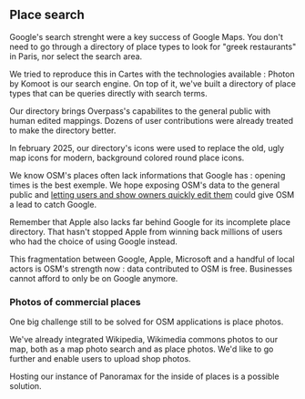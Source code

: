 ## Place search

Google's search strenght were a key success of Google Maps. You don't need to go through a directory of place types to look for "greek restaurants" in Paris, nor select the search area.

We tried to reproduce this in Cartes with the technologies available : Photon by Komoot is our search engine. On top of it, we've built a directory of place types that can be queries directly with search terms.

Our directory brings Overpass's capabilites to the general public with human edited mappings. Dozens of user contributions were already treated to make the directory better.

In february 2025, our directory's icons were used to replace the old, ugly map icons for modern, background colored round place icons.

We know OSM's places often lack informations that Google has : opening times is the best exemple. We hope exposing OSM's data to the general public and [letting users and show owners quickly edit them](/roadmap#contribution) could give OSM a lead to catch Google.

Remember that Apple also lacks far behind Google for its incomplete place directory. That hasn't stopped Apple from winning back millions of users who had the choice of using Google instead.

This fragmentation between Google, Apple, Microsoft and a handful of local actors is OSM's strength now : data contributed to OSM is free. Businesses cannot afford to only be on Google anymore.

### Photos of commercial places

One big challenge still to be solved for OSM applications is place photos.

We've already integrated Wikipedia, Wikimedia commons photos to our map, both as a map photo search and as place photos. We'd like to go further and enable users to upload shop photos.

Hosting our instance of Panoramax for the inside of places is a possible solution.
